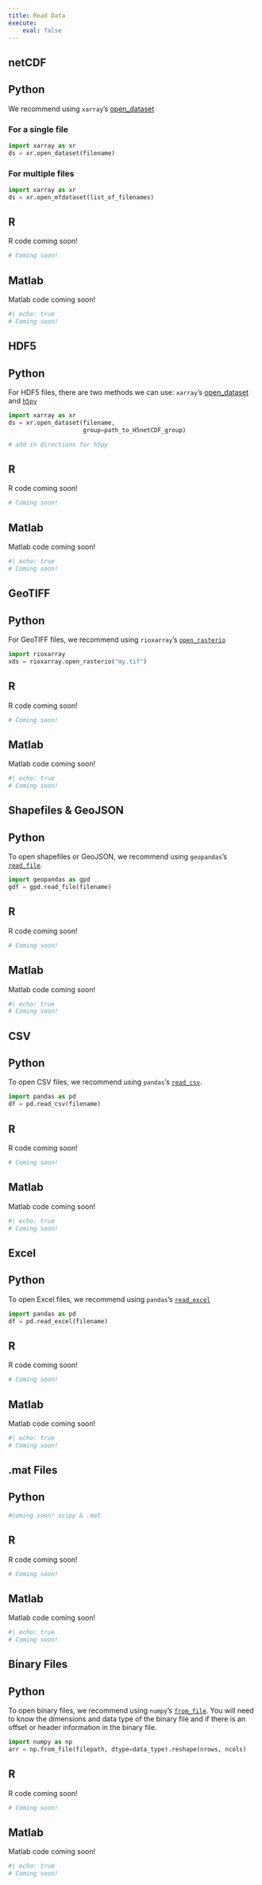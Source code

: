 ```yaml
---
title: Read Data
execute:
    eval: false
---
```



## netCDF


::: {.panel-tabset group="language"}

## Python

We recommend using `xarray`'s [open_dataset](https://docs.xarray.dev/en/stable/generated/xarray.open_dataset.html)

### For a single file
```python
import xarray as xr
ds = xr.open_dataset(filename)
```

### For multiple files
```python
import xarray as xr
ds = xr.open_mfdataset(list_of_filenames)
```


## R

R code coming soon!

```r
# Coming soon!
```

## Matlab

Matlab code coming soon!

```bash
#| echo: true
# Coming soon!
```



:::


## HDF5

::: {.panel-tabset group="language"}

## Python

For HDF5 files, there are two methods we can use: `xarray`'s [open_dataset](https://docs.xarray.dev/en/stable/generated/xarray.open_dataset.html) and [`h5py`](https://docs.h5py.org/en/stable/quick.html)

```python
import xarray as xr
ds = xr.open_dataset(filename,
                     group=path_to_H5netCDF_group)
```
```python
# add in directions for h5py

```


## R

R code coming soon!

```r
# Coming soon!
```

## Matlab

Matlab code coming soon!

```bash
#| echo: true
# Coming soon!
```


:::



## GeoTIFF

::: {.panel-tabset group="language"}

## Python
For GeoTIFF files, we recommend using `rioxarray`'s [`open_rasterio`](https://corteva.github.io/rioxarray/html/rioxarray.html#rioxarray.open_rasterio)

```python
import rioxarray
xds = rioxarray.open_rasterio("my.tif")
```


## R

R code coming soon!

```r
# Coming soon!
```

## Matlab

Matlab code coming soon!

```bash
#| echo: true
# Coming soon!
```


:::



## Shapefiles & GeoJSON


::: {.panel-tabset group="language"}

## Python
To open shapefiles or GeoJSON, we recommend using `geopandas`'s [`read_file`](https://geopandas.org/en/stable/docs/reference/api/geopandas.read_file.html#geopandas.read_file).

```python
import geopandas as gpd
gdf = gpd.read_file(filename)
```


## R

R code coming soon!

```r
# Coming soon!
```

## Matlab

Matlab code coming soon!

```bash
#| echo: true
# Coming soon!
```



:::


## CSV

::: {.panel-tabset group="language"}

## Python
To open CSV files, we recommend using `pandas`'s [`read_csv`](https://pandas.pydata.org/docs/reference/api/pandas.read_csv.html).

```python
import pandas as pd
df = pd.read_csv(filename)
```


## R

R code coming soon!

```r
# Coming soon!
```

## Matlab

Matlab code coming soon!

```bash
#| echo: true
# Coming soon!
```



:::


## Excel


::: {.panel-tabset group="language"}

## Python

To open Excel files, we recommend using `pandas`'s [`read_excel`](https://pandas.pydata.org/docs/reference/api/pandas.read_excel.html)
```python
import pandas as pd
df = pd.read_excel(filename)
```


## R

R code coming soon!

```r
# Coming soon!
```

## Matlab

Matlab code coming soon!

```bash
#| echo: true
# Coming soon!
```



:::

## .mat Files


::: {.panel-tabset group="language"}

## Python


```python
#coming soon! scipy & .mat
```


## R

R code coming soon!

```r
# Coming soon!
```

## Matlab

Matlab code coming soon!

```bash
#| echo: true
# Coming soon!
```



:::


## Binary Files

::: {.panel-tabset group="language"}

## Python
To open binary files, we recommend using `numpy`'s [`from_file`](https://numpy.org/doc/stable/reference/generated/numpy.fromfile.html). You will need to know the dimensions and data type of the binary file and if there is an offset or header information in the binary file.

```python
import numpy as np
arr = np.from_file(filepath, dtype=data_type).reshape(nrows, ncols)
```


## R

R code coming soon!

```r
# Coming soon!
```

## Matlab

Matlab code coming soon!

```bash
#| echo: true
# Coming soon!
```



:::

